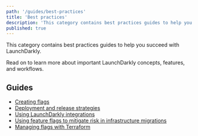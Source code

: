 ```yaml
---
path: '/guides/best-practices'
title: 'Best practices'
description: 'This category contains best practices guides to help you succeed with LaunchDarkly.'
published: true
---
```


This category contains best practices guides to help you succeed with LaunchDarkly.

Read on to learn more about important LaunchDarkly concepts, features, and workflows.

## Guides

* [Creating flags](/guides/best-practices/creating-flags)
* [Deployment and release strategies](/guides/best-practices/deployment-strategies)
* [Using LaunchDarkly integrations](/guides/best-practices/integrations)
* [Using feature flags to mitigate risk in infrastructure migrations](/guides/best-practices/infrastructure-migration)
* [Managing flags with Terraform](/guides/best-practices/terraform)
